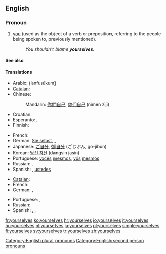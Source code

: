 ==English==

===Pronoun===
{{en-pron|desc=second person|the plural of|yourself|the reflexive case of|you}}

# [[you]] (used as the object of a verb or preposition, referring to the people being spoken to, previously mentioned).
#: ''You shouldn't blame '''yourselves'''.''

====See also====
{{English personal pronouns}}

====Translations====
{{trans-top|you (referring to the people being spoken to, previously mentioned)}}
* Arabic: {{Arab|[[انفسكم|أنْفُسُكُم]]}} (’anfusúkum)
* [[Catalan]]: {{t-|ca|us}}
* Chinese:
*: Mandarin: [[你們]][[自己]], [[你们]][[自己]] (nǐmen zìjǐ)
* Croatian: {{t|hr|sebe}}
* Esperanto: {{t+|eo|vi|xs=Esperanto}}, {{t+|eo|vin|xs=Esperanto}}
* Finnish: {{t-|fi|itsenne}}
{{trans-mid}}
* French: {{qualifier|reflexive}} {{t+|fr|vous}}
* German: [[Sie selbst]], {{t+|de|sich}}, {{qualifier|informal plural, reflexive of "ihr"}} {{t+|de|euch}}
* Japanese: [[ご自分]], [[御自分]] (ごじぶん, go-jibun)
* Korean: [[당신 자신]] (dangsin jasin)
* Portuguese: [[vocês]] [[mesmos]], [[vós]] [[mesmos]]
* Russian: {{t+|ru|себя|tr=sebjá}}, {{t|ru|вы сами|tr=vy sámi}}
* Spanish: {{t+|es|se}}, [[ustedes]] {{t-|es|mismos}}
{{trans-bottom}}

{{trans-top|intensifier}}
* [[Catalan]]: {{t-|ca|mateix|alt=mateixos}}
* French: {{t+|fr|vous-mêmes}}
* German: {{t|de|Sie selbst}}, {{qualifier|informal plural}} {{t|de|ihr selbst}}
{{trans-mid}}
* Portuguese: {{t|pt|vós mesmos}}, {{t|pt|vocês mesmos}}
* Russian: {{t|ru|вы сами|tr=vy sámi}}
* Spanish: {{t|es|sí mismos}}, {{qualifier|informal}} {{t|es|vosotros mismos}}, {{qualifier|formal}} {{t|es|ustedes mismos}}
{{trans-bottom}}

[[Category:English plural pronouns]]
[[Category:English second person pronouns]]

[[fr:yourselves]]
[[ko:yourselves]]
[[hr:yourselves]]
[[io:yourselves]]
[[it:yourselves]]
[[hu:yourselves]]
[[nl:yourselves]]
[[ja:yourselves]]
[[pl:yourselves]]
[[simple:yourselves]]
[[fi:yourselves]]
[[sv:yourselves]]
[[tr:yourselves]]
[[zh:yourselves]]